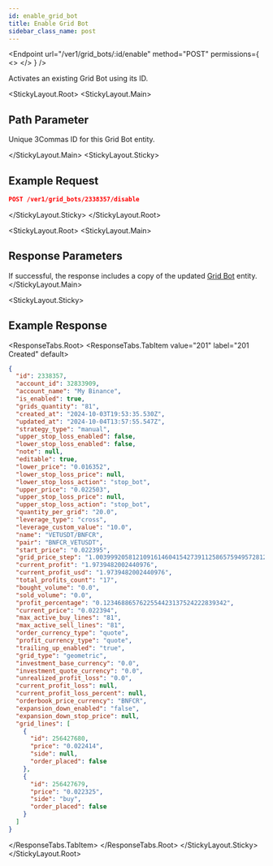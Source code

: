 ```yaml
---
id: enable_grid_bot
title: Enable Grid Bot
sidebar_class_name: post
---
```



<Endpoint
  url="/ver1/grid_bots/:id/enable"
  method="POST"
  permissions={
    <>
      <Permission title="Permission" description="BOTS_WRITE" />
      <Permission title="Security" description="SIGNED" />
    </>
  }
/>

Activates an existing Grid Bot using its ID.

<Separator />

<StickyLayout.Root>
<StickyLayout.Main>

## Path Parameter
<ApiParam name='id' type='integer' id="id" required>
   Unique 3Commas ID for this Grid Bot entity.
</ApiParam>

</StickyLayout.Main>
<StickyLayout.Sticky>

## Example Request

```json
POST /ver1/grid_bots/2338357/disable
```
</StickyLayout.Sticky>
</StickyLayout.Root>

<StickyLayout.Root>
<StickyLayout.Main>
## Response Parameters

If successful, the response includes a copy of the updated [Grid Bot](/grid-bot/0_grid_bot_entity.mdx) entity.
</StickyLayout.Main>

<StickyLayout.Sticky>

## Example Response

<ResponseTabs.Root>
<ResponseTabs.TabItem value="201" label="201 Created" default>

```json
{
  "id": 2338357,
  "account_id": 32833909,
  "account_name": "My Binance",
  "is_enabled": true,
  "grids_quantity": "81",
  "created_at": "2024-10-03T19:53:35.530Z",
  "updated_at": "2024-10-04T13:57:55.547Z",
  "strategy_type": "manual",
  "upper_stop_loss_enabled": false,
  "lower_stop_loss_enabled": false,
  "note": null,
  "editable": true,
  "lower_price": "0.016352",
  "lower_stop_loss_price": null,
  "lower_stop_loss_action": "stop_bot",
  "upper_price": "0.022503",
  "upper_stop_loss_price": null,
  "upper_stop_loss_action": "stop_bot",
  "quantity_per_grid": "20.0",
  "leverage_type": "cross",
  "leverage_custom_value": "10.0",
  "name": "VETUSDT/BNFCR",
  "pair": "BNFCR_VETUSDT",
  "start_price": "0.022395",
  "grid_price_step": "1.00399920581210916146041542739112586575949572812639182",
  "current_profit": "1.9739482002440976",
  "current_profit_usd": "1.9739482002440976",
  "total_profits_count": "17",
  "bought_volume": "0.0",
  "sold_volume": "0.0",
  "profit_percentage": "0.1234688657622554423137524222839342",
  "current_price": "0.022394",
  "max_active_buy_lines": "81",
  "max_active_sell_lines": "81",
  "order_currency_type": "quote",
  "profit_currency_type": "quote",
  "trailing_up_enabled": "true",
  "grid_type": "geometric",
  "investment_base_currency": "0.0",
  "investment_quote_currency": "0.0",
  "unrealized_profit_loss": "0.0",
  "current_profit_loss": null,
  "current_profit_loss_percent": null,
  "orderbook_price_currency": "BNFCR",
  "expansion_down_enabled": "false",
  "expansion_down_stop_price": null,
  "grid_lines": [
    {
      "id": 256427680,
      "price": "0.022414",
      "side": null,
      "order_placed": false
    },
    {
      "id": 256427679,
      "price": "0.022325",
      "side": "buy",
      "order_placed": false
    }
  ]
}
```
</ResponseTabs.TabItem>
</ResponseTabs.Root>
</StickyLayout.Sticky>
</StickyLayout.Root>